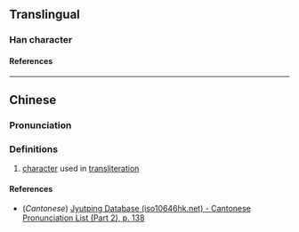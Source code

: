 {{character info}}
{{character info|0x2F8FF}}
==Translingual==

===Han character===
{{Han char|rn=85|rad=水|as=07|sn=10|four=36134|canj=ERMK,ERVK|ids=⿰氵吴}}

====References====
{{Han ref|kx=0620.100|dkj=17456|hdz=31624.100|uh=6D16|ud=27926|bh=D264|bd=53860}}
{{Han ref|uh=2F8FF}}

----

==Chinese==
{{zh-forms}}

===Pronunciation===
{{zh-pron
|m=wú
|c=ng4
|mc=
|oc=
|ma=
|cat=n
}}

===Definitions===
{{zh-hanzi}}

# [[character]] used in [[transliteration]]

====References====
* (''Cantonese'') [http://www.iso10646hk.net/jp/document/download.jsp Jyutping Database (iso10646hk.net) - Cantonese Pronunciation List (Part 2), p. 138]